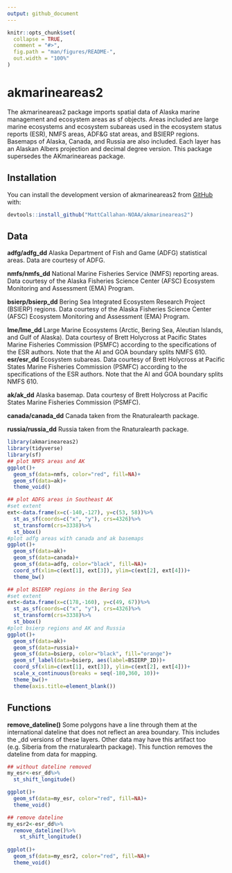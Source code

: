```yaml
---
output: github_document
---
```


<!-- README.md is generated from README.Rmd. Please edit that file -->

```r
knitr::opts_chunk$set(
  collapse = TRUE,
  comment = "#>",
  fig.path = "man/figures/README-",
  out.width = "100%"
)
```

# akmarineareas2

<!-- badges: start -->
<!-- badges: end -->

The akmarineareas2 package imports spatial data of Alaska marine management and ecosystem areas as sf objects.
Areas included are large marine ecosystems and ecosystem subareas used in the ecosystem status reports (ESR), NMFS areas, ADF&G stat areas, and BSIERP regions. Basemaps of Alaska, Canada, and Russia are also included.
Each layer has an Alaskan Albers projection and decimal degree version. This package supersedes the AKmarineareas package. 

## Installation

You can install the development version of akmarineareas2 from [GitHub](https://github.com/) with:

``` r
devtools::install_github("MattCallahan-NOAA/akmarineareas2")
```

## Data

**adfg/adfg_dd** Alaska Department of Fish and Game (ADFG) statistical areas. Data are courtesy of ADFG.

**nmfs/nmfs_dd** National Marine Fisheries Service (NMFS) reporting areas. Data courtesy of the Alaska Fisheries Science Center (AFSC) Ecosystem Monitoring and Assessment (EMA) Program.

**bsierp/bsierp_dd** Bering Sea Integrated Ecosystem Research Project (BSIERP) regions. Data courtesy of the Alaska Fisheries Science Center (AFSC) Ecosystem Monitoring and Assessment (EMA) Program.

**lme/lme_dd** Large Marine Ecosystems (Arctic, Bering Sea, Aleutian Islands, and Gulf of Alaska). Data courtesy of Brett Holycross at Pacific States Marine Fisheries Commission (PSMFC) according to the specifications of the ESR authors. Note that the AI and GOA boundary splits NMFS 610.
**esr/esr_dd** Ecosystem subareas. Data courtesy of Brett Holycross at Pacific States Marine Fisheries Commission (PSMFC) according to the specifications of the ESR authors. Note that the AI and GOA boundary splits NMFS 610.

**ak/ak_dd** Alaska basemap. Data courtesy of Brett Holycross at Pacific States Marine Fisheries Commission (PSMFC).

**canada/canada_dd** Canada taken from the Rnaturalearth package.

**russia/russia_dd** Russia taken from the Rnaturalearth package.


```r
library(akmarineareas2)
library(tidyverse)
library(sf)
## plot NMFS areas and AK
ggplot()+
  geom_sf(data=nmfs, color="red", fill=NA)+
  geom_sf(data=ak)+
  theme_void()
```

```r

## plot ADFG areas in Southeast AK
#set extent
ext<-data.frame(x=c(-140,-127), y=c(53, 58))%>%
  st_as_sf(coords=c("x", "y"), crs=4326)%>%
  st_transform(crs=3338)%>%
  st_bbox()
#plot adfg areas with canada and ak basemaps
ggplot()+
  geom_sf(data=ak)+
  geom_sf(data=canada)+
  geom_sf(data=adfg, color="black", fill=NA)+
  coord_sf(xlim=c(ext[1], ext[3]), ylim=c(ext[2], ext[4]))+
  theme_bw()
```

```r
## plot BSIERP regions in the Bering Sea
#set extent
ext<-data.frame(x=c(178,-160), y=c(49, 67))%>%
  st_as_sf(coords=c("x", "y"), crs=4326)%>%
  st_transform(crs=3338)%>%
  st_bbox()
#plot bsierp regions and AK and Russia 
ggplot()+
  geom_sf(data=ak)+
  geom_sf(data=russia)+
  geom_sf(data=bsierp, color="black", fill="orange")+
  geom_sf_label(data=bsierp, aes(label=BSIERP_ID))+
  coord_sf(xlim=c(ext[1], ext[3]), ylim=c(ext[2], ext[4]))+
  scale_x_continuous(breaks = seq(-180,360, 10))+
  theme_bw()+
  theme(axis.title=element_blank())
```


## Functions

**remove_dateline()** Some polygons have a line through them at the international dateline that does not reflect an area boundary. This includes the _dd versions of these layers. Other data may have this artifact too (e.g. Siberia from the rnaturalearth package). This function removes the dateline from data for mapping. 

```r
## without dateline removed
my_esr<-esr_dd%>%
  st_shift_longitude()

ggplot()+
  geom_sf(data=my_esr, color="red", fill=NA)+
  theme_void()
```

```r
## remove dateline
my_esr2<-esr_dd%>%
  remove_dateline()%>%
    st_shift_longitude()
  
ggplot()+
  geom_sf(data=my_esr2, color="red", fill=NA)+
  theme_void()
```

